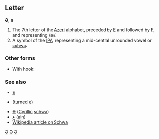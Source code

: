 ==Letter==
'''Ə''', '''ə'''

#The 7th letter of the [[Azeri]] alphabet, preceded by [[e|E]] and followed by [[f|F]], and representing /æ/.
#A symbol of the [[IPA]], representing a mid-central unrounded vowel or [[schwa]].

===Other forms===
*With hook: {{IPAchar|[[ɚ]]}}

===See also===
*[[e|E]]
*{{IPAchar|[[Ǝ]]}} (turned e)
*[[ә|Ә]] ([[Cyrillic]] [[schwa]])
*[[ع]] ([[ain]])
*[[w:Schwa|Wikipedia article on Schwa]]

[[Category:Latin letters|Ə]]
[[Category:Symbols|Ə]]
[[Category:IPA symbols|Ə]]
<!--kept in other categories that are supercategories of IPA symbols because also used outside IPA-->